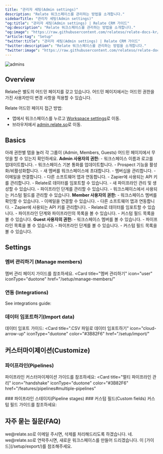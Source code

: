 ```yaml
---
title: "관리자 세팅(Admin settings)"
description: "Relate 워크스페이스를 관리하는 방법을 소개합니다."
sidebarTitle: "관리자 세팅(Admin settings)"
"og:title": "관리자 세팅(Admin settings) | Relate CRM 가이드"
"og:description": "Relate 워크스페이스를 관리하는 방법을 소개합니다."
"og:image": "https://raw.githubusercontent.com/relateso/relate-docs-kr/main/docs/images/setup/admin.png"
"article:tag": "Setup"
"twitter:title": "관리자 세팅(Admin settings) | Relate CRM 가이드"
"twitter:description": "Relate 워크스페이스를 관리하는 방법을 소개합니다."
"twitter:image": "https://raw.githubusercontent.com/relateso/relate-docs-kr/main/docs/images/setup/admin.png"
---
```

![admins](/images/setup/admin.png)

## Overview
Relate은 별도의 어드민 페이지를 갖고 있습니다. 어드민 페이지에서는 어드민 권한을 가진 사용자만이 변경 사항을 적용할 수 있습니다.

Relate 어드민 페이지 접근 방법:
- 앱에서 워크스페이스를 누르고 [Workspace settings](https://admin.relate.so/)로 이동.
- 브라우저에서 [admin.relate.so](https://admin.relate.so/)로 이동.

## Basics
아래 권한별 탭을 눌러 각 그룹이 (Admin, Members, Guests) 어드민 페이지에서 무엇을 할 수 있는지 확인하세요.
<Tabs>
<Tab title="Admins">
  **Admin 사용자의 권한:**
    - 워크스페이스 이름과 로고를 업데이트합니다.
    - 워크스페이스 기본 통화를 업데이트합니다.
    - Prospect 기능을 활성화/비활성화합니다.
    - 새 멤버를 워크스페이스에 초대합니다.
    - 멤버십을 관리합니다.
    - 이메일을 연결합니다.
    - 다른 소프트웨어 앱과 연동합니다.
    - Zapier에 사용되는 API 키를 관리합니다.
    - Relate로 데이터를 임포트할 수 있습니다.
    - 새 파이프라인 관리 및 생성할 수 있습니다.
    - 파이프라인 단계를 관리할 수 있습니다.
    - 워크스페이스에서 사용되는 커스텀 필드를 관리할 수 있습니다.
</Tab>
<Tab title="Members">
  **Member 사용자의 권한:**
    - 워크스페이스 멤버를 확인할 수 있습니다.
    - 이메일을 연결할 수 있습니다.
    - 다른 소프트웨어 앱과 연동합니다.
    - Zapier에 사용되는 API 키를 관리합니다.
    - Relate로 데이터를 임포트할 수 있습니다.
    - 파이프라인 단계와 파이프라인의 목록을 볼 수 있습니다.
    - 커스텀 필드 목록을 볼 수 있습니다.
</Tab>
<Tab title="Guests">
  **Guest 사용자의 권한:**
    - 워크스페이스 멤버를 볼 수 있습니다.
    - 파이프라인 목록을 볼 수 있습니다.
    - 파이프라인 단계를 볼 수 있습니다.
    - 커스텀 필드 목록을 볼 수 있습니다.
</Tab>
</Tabs>

## Settings

### 멤버 관리하기 (Manage members)
멤버 관리 페이지 가이드를 참조하세요.
<Card
  title="멤버 관리하기"
  icon="user"
  iconType="duotone"
  href="/setup/manage-members/"
>
</Card>

### 연동 (Integrations)
See integrations guide:
<CardGroup cols={3}>
  <Card title="Zapier 연동하기"
        icon="bolt" color="#3B82F6"
        iconType="duotone"
        href="/setup/zapier-integration/how-to-integrate-with-zapier">
  </Card>
  <Card title="이메일 연동하기" icon="envelope" iconType="duotone" color="#3B82F6" href="/setup/email-sync">
  </Card>
  <Card title="아폴로와 연동하기"
        icon="magnifying-glass-dollar" color="#3B82F6"
        iconType="duotone"
        href="/integrations/apollo">
  </Card>
</CardGroup>

### 데이터 임포트하기(Import data)
데이터 임포트 가이드:
<Card
  title=".CSV 파일로 데이터 임포트하기"
  icon="cloud-arrow-up"
  iconType="duotone"
  color="#3B82F6"
  href="/setup/import/"
>
</Card>

## 커스터마이제이션(Customize)
### 파이프라인(Pipelines)
파이프라인 커스터마이제이션 가이드를 참조하세요:
<Card
  title="멀티 파이프라인 관리"
  icon="handshake"
  iconType="duotone"
  color="#3B82F6"
  href="/features/pipelines#multiple-pipelines"
>
</Card>
### 파이프라인 스테이지(Pipeline stages)
<Card
  title="파이프라인 스테이지"
  icon="handshake"
  iconType="duotone"
  color="#3B82F6"
  href="/features/pipelines#pipeline-stages"
>
</Card>
### 커스텀 필드(Custom fields)
커스텀 필드 가이드를 참조하세요:
<Card
  title="커스텀 필드"
  icon="diagram-cells"
  iconType="duotone"
  color="#3B82F6"
  href="/features/custom-fields/"
>
</Card>

## 자주 묻는 질문(FAQ)

<AccordionGroup>
<Accordion title="워크스페이스를 삭제하려면 어떻게 해야 하나요?">
    we@relate.so로 이메일 주시면, 삭제를 처리해드리도록 하겠습니다.
  </Accordion>
  <Accordion title="1개 이상의 워크스페이스를 만들 수 있나요?">
    네. we@relate.so로 연락주시면, 새로운 워크스페이스를 만들어 드리겠습니다.
  </Accordion>
  <Accordion title="데이터 익스포트는 어떻게 하나요?">
    이 [가이드](/setup/export/)를 참조해주세요.
  </Accordion>
</AccordionGroup>

